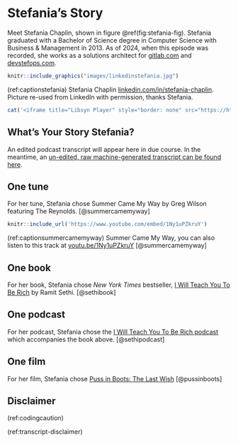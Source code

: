 # Stefania's Story {#stefania}

Meet Stefania Chaplin, shown in figure \@ref(fig:stefania-fig). Stefania graduated with a Bachelor of Science degree in Computer Science with Business & Management in 2013. As of 2024, when this episode was recorded, she works as a solutions architect for [gitlab.com](https://about.gitlab.com) and [devstefops.com](https://devstefops.com). 

```r
knitr::include_graphics("images/linkedinstefania.jpg")
```
(ref:captionstefania) Stefania Chaplin [linkedin.com/in/stefania-chaplin](https://www.linkedin.com/in/stefania-chaplin/). Picture re-used from LinkedIn with permission, thanks Stefania.


```r
cat('<iframe title="Libsyn Player" style="border: none" src="https://html5-player.libsyn.com/embed/episode/id/32363532/height/90/theme/custom/thumbnail/yes/direction/forward/render-playlist/no/custom-color/000000/" height="90" width="100%" scrolling="no"  allowfullscreen="" webkitallowfullscreen="true" mozallowfullscreen="true" allowfullscreen="true" msallowfullscreen="true" style="border: none;"></iframe>')
```


## What's Your Story Stefania? {#stefania-story}

An edited podcast transcript will appear here in due course. In the meantime, an [un-edited, raw machine-generated transcript can be found here](https://github.com/dullhunk/cdyf/blob/master/raw-transcript-stefania.md).

## One tune {#stefania-tune}

For her tune, Stefania chose Summer Came My Way by Greg Wilson featuring The Reynolds. [@summercamemyway]

```r
knitr::include_url('https://www.youtube.com/embed/1Ny1uPZkruY')
```
(ref:captionsummercamemyway) Summer Came My Way, you can also listen to this track at [youtu.be/1Ny1uPZkruY](https://youtu.be/1Ny1uPZkruY) [@summercamemyway]

## One book {#stefania-book}

For her book, Stefania chose *New York Times* bestseller, [I Will Teach You To Be Rich](https://en.wikipedia.org/wiki/I_Will_Teach_You_to_Be_Rich) by Ramit Sethi. [@sethibook]

## One podcast {#stefania-podcast}

For her podcast, Stefania chose the [I Will Teach You To Be Rich podcast](https://www.iwillteachyoutoberich.com/podcast) which accompanies the book above. [@sethipodcast]

## One film {#stefania-film}

For her film, Stefania chose [Puss in Boots: The Last Wish](https://en.wikipedia.org/wiki/Puss_in_Boots:_The_Last_Wish) [@pussinboots]

## Disclaimer  


::: {.rmdcaution}

(ref:codingcaution)

(ref:transcript-disclaimer)  

:::
